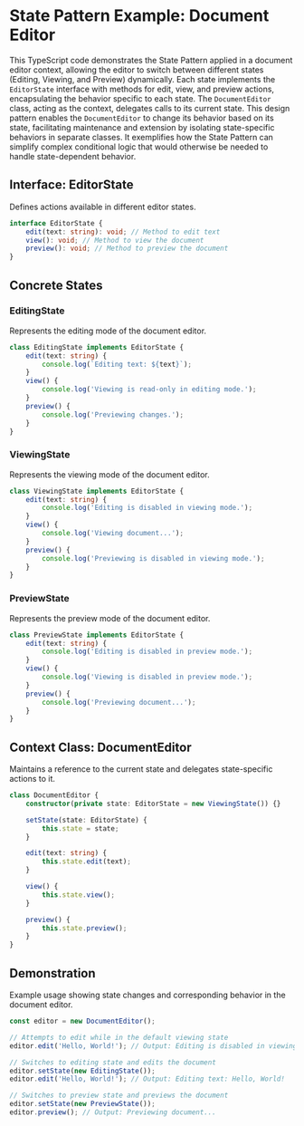# State Pattern Example: Document Editor

This TypeScript code demonstrates the State Pattern applied in a document editor context, allowing the editor to switch between different states (Editing, Viewing, and Preview) dynamically. Each state implements the `EditorState` interface with methods for edit, view, and preview actions, encapsulating the behavior specific to each state. The `DocumentEditor` class, acting as the context, delegates calls to its current state. This design pattern enables the `DocumentEditor` to change its behavior based on its state, facilitating maintenance and extension by isolating state-specific behaviors in separate classes. It exemplifies how the State Pattern can simplify complex conditional logic that would otherwise be needed to handle state-dependent behavior.

## Interface: EditorState

Defines actions available in different editor states.

```typescript
interface EditorState {
	edit(text: string): void; // Method to edit text
	view(): void; // Method to view the document
	preview(): void; // Method to preview the document
}
```

## Concrete States

### EditingState

Represents the editing mode of the document editor.

```typescript
class EditingState implements EditorState {
	edit(text: string) {
		console.log(`Editing text: ${text}`);
	}
	view() {
		console.log('Viewing is read-only in editing mode.');
	}
	preview() {
		console.log('Previewing changes.');
	}
}
```

### ViewingState

Represents the viewing mode of the document editor.

```typescript
class ViewingState implements EditorState {
	edit(text: string) {
		console.log('Editing is disabled in viewing mode.');
	}
	view() {
		console.log('Viewing document...');
	}
	preview() {
		console.log('Previewing is disabled in viewing mode.');
	}
}
```

### PreviewState

Represents the preview mode of the document editor.

```typescript
class PreviewState implements EditorState {
	edit(text: string) {
		console.log('Editing is disabled in preview mode.');
	}
	view() {
		console.log('Viewing is disabled in preview mode.');
	}
	preview() {
		console.log('Previewing document...');
	}
}
```

## Context Class: DocumentEditor

Maintains a reference to the current state and delegates state-specific actions to it.

```typescript
class DocumentEditor {
	constructor(private state: EditorState = new ViewingState()) {}

	setState(state: EditorState) {
		this.state = state;
	}

	edit(text: string) {
		this.state.edit(text);
	}

	view() {
		this.state.view();
	}

	preview() {
		this.state.preview();
	}
}
```

## Demonstration

Example usage showing state changes and corresponding behavior in the document editor.

```typescript
const editor = new DocumentEditor();

// Attempts to edit while in the default viewing state
editor.edit('Hello, World!'); // Output: Editing is disabled in viewing mode.

// Switches to editing state and edits the document
editor.setState(new EditingState());
editor.edit('Hello, World!'); // Output: Editing text: Hello, World!

// Switches to preview state and previews the document
editor.setState(new PreviewState());
editor.preview(); // Output: Previewing document...
```